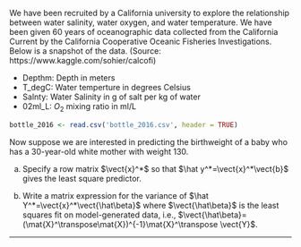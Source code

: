 
We have been recruited by a California university to explore the relationship between water salinity, water oxygen, and water temperature. We have been given 60 years of oceanographic data collected from the California Current by the California Cooperative Oceanic Fisheries Investigations. Below is a snapshot of the data. (Source: https://www.kaggle.com/sohier/calcofi)

- Depthm: Depth in meters
- T_degC: Water temperture in degrees Celsius
- Salnty: Water Salinity in g of salt per kg of water
- 02ml_L: $O_2$ mixing ratio in ml/L

```r
bottle_2016 <- read.csv('bottle_2016.csv', header = TRUE)
```
Now suppose we are interested in predicting the birthweight of a baby who has a 30-year-old white mother with weight 130. 

(a) Specify a row matrix $\vect{x}^*$ so that $\hat y^*=\vect{x}^*\vect{b}$ gives the least square predictor.

(b) Write a matrix expression for the variance of $\hat Y^*=\vect{x}^*\vect{\hat\beta}$ where $\vect{\hat\beta}$ is the least squares fit on model-generated data, i.e., $\vect{\hat\beta}=(\mat{X}^\transpose\mat{X})^{-1}\mat{X}^\transpose \vect{Y}$.

------------


